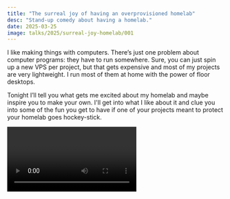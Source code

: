 ```yaml
---
title: "The surreal joy of having an overprovisioned homelab"
desc: "Stand-up comedy about having a homelab."
date: 2025-03-25
image: talks/2025/surreal-joy-homelab/001
---
```



I like making things with computers. There’s just one problem about computer programs: they have to run somewhere. Sure, you can just spin up a new VPS per project, but that gets expensive and most of my projects are very lightweight. I run most of them at home with the power of floor desktops.

Tonight I’ll tell you what gets me excited about my homelab and maybe inspire you to make your own. I'll get into what I like about it and clue you into some of the fun you get to have if one of your projects meant to protect your homelab goes hockey-stick.

<Video path="talks/2025/surreal-joy-homelab" />

<Conv name="Cadey" mood="enby">
  For this one, a lot of the humor works better in the video.
</Conv>

  <Slide name={`2025/surreal-joy-homelab/${number}`} desc={desc} />
);

<S
  number="001"
  desc="The title slide with the name of the speaker, their sigil, and contact info for the speaker."
/>

Hi everyone! I’m Xe, and I’m the CEO of Techaro, the anti-AI AI company. Today I’m gonna talk with you about the surreal job of having an over-provisioned homelab and what you can do with one of your own. Buckle up, it’s gonna be a ride.

So to start, what’s a homelab? You may have heard of the word before, but what is it really?

<S number="003" desc="A homelab is a playground for devops." />

It’s a playground for devops. It’s where you can mess around to try and see what you can do with computers. It’s where you can research new ways of doing things, play with software, and more. Importantly though, it’s where you can self-host things that are the most precious to you. Online platforms are vanishing left and right these days. It’s a lot harder for platforms that run on hardware that you look at to go away without notice.

<S number="005" desc="An about the speaker slide explaining Xe's background." />

Before we continue though, let’s cover who I am. I’m Xe. I live over in Orleans with my husband and our 6 homelab servers. I’m the CEO of the totally real company Techaro. I’m an avid blogger that’s written Architect knows how many articles. I stream programming crimes on Fridays.

<S
  number="006"
  desc="The agenda slide covering all the topics that are about to be listed below"
/>

Today we’re gonna cover:

- What a homelab is
- What you can run on one
- A brief history of my homelab
- Tradeoffs I made to get it to its current form
- What I like about it

Finally I’ll give you a stealth mountain into the fun you can have when you self host things.

<S number="007" desc="A disclaimer that this talk is going to be funny" />

Before we get started though, my friend Leg Al told me that I should say this.

> This talk may contain humor. Upon hearing something that sounds like it may be funny, please laugh. Some of the humor goes over people’s heads and laughing makes everyone have a good time.

Oh, also, any opinions are my own and not the opinions of Techaro.

Unless it would be funny for those opinions to be the opinions of Techaro, then it would be totally on-brand.

<S
  number="010"
  desc="A pink haired anthropomorphic orca character whacking the hell out of a server rack with the text 'Servers at home' next to it in rather large text"
/>

But yes, tl;dr: when you have servers at home, it’s a homelab. They come in all shapes and sizes from single mini pcs from Kijiji to actual rack mount infrastructure in a basement. The common theme though is experimentation and exploration. We do these things not because they are easy, but because they look like they might be easy. Let’s be real, they usually are easy but you can’t know until you’ve done it to know for sure, right?

### What I run

In order to give you ideas on what you can do with one, here’s what I run in my homelab. I use a lot of this all the time. It’s just become a generic place to put things with relative certainty that they’ll just stay up. I also use it to flex my SRE muscle because working in marketing has started to atrophy that and I do not want to lose that skillset.

<S
  number="013"
  desc="The Plex logo with a green haired gremlin wearing a pirate hat sticking out behind it"
/>

One of the services I run is Plex which lets me—Wait, what, how did you get there?...One second.

<S number="014" desc="The Plex logo" />

Like I was saying, one of the services I run is Plex which lets me watch TV shows and movies without having to go through flowcharts of doom to figure out where to watch them.

<Conv name="Numa" mood="smug" standalone>
  Remember: it’s a service problem.
</Conv>

<S number="015" desc="The Pocket-ID homepage" />

One of the best things I set up was pocket-id, an OIDC provider. Before your eyes glaze over, here’s what you should think.

<S
  number="016"
  desc="'One ring to rule them all' with 'ring' hastily replaced with 'account'"
/>

A lot of the time with homelabs and self-hosted services you end up making a new account, admin permissions flags, group memberships, and profile pictures for every service. This sucks and does not scale. Something like Pocket-ID lets you have one account to rule them all. It’s such a time-saver.

<Conv name="Cadey" mood="coffee" standalone>
  I wish I set one up a long time ago.
</Conv>

<S number="017" desc="A screenshot of my homelab's Gitea server" />

I also run a git server! It’s where Techaro’s super secret projects like the Anubis integration jungle live.

<S
  number="018"
  desc="A screenshot of the github actions self hosted runner docs"
/>

I run my own GitHub Actions runners because let’s face it, who would win: free cloud instances that are probably oversubscribed or my mostly idle homelab 5950x’s?

<S
  number="019"
  desc="A screenshot of the Longhorn UI showing 42.6 terabytes of storage available to use"
/>

One of the big things I run is Longhorn, which spreads out the storage across my house. This is just for the Kubernetes cluster, the NAS has an additional 64-ish terabytes of space where I store my tax documents, stream VODs, and…Linux ISOs.

<S
  number="021"
  desc="Logos for tools like ingress-nginx, external-dns, cert manager, let's encrypt, and Docker"
/>

Like any good cluster I also have a smattering of support services like cert-manager, ingress-nginx, a private docker registry, external-dns, a pull-through cache of the docker hub for when they find out that their business model is unsustainable because nobody wants to pay for the docker hub, etc. Just your standard Kubernetes setup sans the standard “sludge pipe” architecture.

<S
  number="022"
  desc="A screenshot showing proof of Eric Chlebek coining the term sludge pipe architecture"
/>

By the way, I have to thank my friend Eric Chlebek for coming up with the term “sludge pipe” architecture to describe modern CI/CD flows. I mean look at this:

<S
  number="023"
  desc="A screenshot of ArgoCD showing off the standard sludge pipe architecture"
/>

You just pipe the sludge into git repos and it flows into prod! Hope it doesn’t take anything out!

<S number="024" desc="A smattering of the webapps I host in my homelab" />

I’ve also got a smattering of apps that I’ve written for myself over the years, including but not limited to the hlang website, Techaro’s website, the Stealth Mountain feed on Bluesky, a personal API that’s technically part of my blog’s infrastructure, the most adorable chatbot you’ve ever seen, a bot to post things on a subreddit to Discord for a friend, and Architect knows how many other small experiments.

### The history of my homelab

Like I said though, you don’t always need to start out with a complicated multi-node system with distributed storage. Most of the time you’ll start out with a single computer that can turn on. I did.

<S number="026" desc="A picture of my 2012 trash can mac pro on my desk" />

I started out with this: a trash can Mac Pro that was running Ubuntu. I pushed a bunch of strange experiments to it over the years and it’s where I learned how to use Docker in anger. It’s been a while and I lost the config management for it, but I’m pretty sure it ran bog-standard Docker Compose with a really old version of Caddy. I’m pretty sure this was the machine I used as my test network when I was maintaining an IRC network. Either way, 12 cores and 16 GB of RAM went a long way in giving me stuff to play with. This lasted me until I moved to Montreal in mid-2019. It’s now my Prometheus server.

Then in 2020 I got the last tax refund I’m probably ever going to get. It was about 2.2 thousand snow pesos and I wanted to use it to build a multi-node homelab cluster. I wanted to experiment with multi-node replicated services without Kubernetes.

<S
  number="028"
  desc="A triangular diagram balancing wattage, cost, and muscle"
/>

When I designed the nodes, I wanted to pick something that had a balance of cost, muscle, and wattage. I also wanted to get CPUs that had built-in PCI to HDMI converters in them so I can attach a “crash cart” to debug them. This was also before the AI bubble, so I didn’t have langle mangles in mind. I also made sure to provision the nodes with just enough power supply overhead that I could add more hard drives, GPUs, or whatever else I wanted to play with as new shiny things came out.

<S
  number="029"
  desc="A picture of three of my homelab nodes, kos-mos, ontos, and pneuma"
/>

Here’s a few of them on screen, from left to right that is kos-mos, ontos, and pneuma. Most of the nodes have 32 GB of RAM and a Core-i5 10-600 with 12 threads. Pneuma has a Ryzen 5950x (retired from my husband’s gaming rig when he upgraded to a 7950x3D) and 64 GB of RAM. Pneuma used to be my main shellbox until I did the big Kubernetes changeover.

Not shown are Logos and Shachi. Shachi is my old gaming tower and has another 5950x in it. In total this gives me something like 100 cores and 160 GB of RAM. This is way overkill for my needs, but allows me to basically do whatever I want. Don’t diss the power of floor desktops!

Eventually, Stable Diffusion version 1 came out and then I wanted to play with it. The only problem was that it needed a GPU. Luckily we had an RTX 2060 laying around and I was able to get it up and running on Ontos. Early Stable Diffusion was so much fun. Like look at this.

<S
  number="032"
  desc="An AI generated illustration of a figure that vaguely looks like Richard Stallman having a great time with an acid trip in the forest"
/>

The prompt for this was “Richard Stallman acid trip in a forest, Lisa frank 420 modern computing, vaporwave, best quality”. This was hallucinated, pun intended, on Ontos’ 2060. I used that 2060 for a while but then bigger models came out. Thankfully I got a job at a cloud provider so I could just leech off of their slack time. But I wanted to get langle mangles running at home so Logos got an RTX 3060 to run Ollama.

<S
  number="033"
  desc="A badly photoshopped screenshot of The End of Evangelion with a certain Linux distribution's logo over Rei's face while Shinji and Asuka look on in horror at the last sunset humanity will ever see"
/>

At a certain point though, a few things happened that made me realize that I was going off course for what I wanted. My homelab nodes weren’t actually redundant like I wanted. The setup I used had me allocate tasks to specific nodes, and if one of them fell over I had to do configuration pushes to move services around. This was not according to keikaku.

<Conv name="Numa" mood="smug">
  By the way, translator’s note: keikaku means plan.
</Conv>

Then the distribution I was using made…creative decisions in community management and I realized that my reach as a large-scale content creator (I hate that term) and blogger meant that by continuing to advocate for that distro in its current state, I was de-facto harming people. So then I decided to look for something else.

<S number="036" desc="The Kubernetes logo" />

Let’s be real, the kind of things I wanted out of my homelab were literally Kubernetes shaped. I wanted a bunch of nodes that I could just push jobs to and let the machine figure out where it lives. I couldn’t have that with my previous setup no matter how much I wanted because the tools just weren’t there to do it in real life.

<S number="037" desc="A screenshot of my 'Do I need Kubernetes?' post" />

This was kind of a shock, as previously I had been on record saying that you don’t in fact need Kubernetes. At the time I gave this take though, there were other options. Docker Swarm was still actively in development. Nomad was a thing that didn’t have any known glaring flaws other than being well Nomad, and Kubernetes was really looking like an over engineered pile of jank.

It really didn’t help that one of my past jobs was to create a bog-standard sludge pipe architecture on AWS and Google Cloud but way before cert-manager was stable. Ingress-nginx was still in beta. Everything was in flux.

<S
  number="039"
  desc="Instructions on how to use hand dryers, but with the text 'Push button, receive bacon' under each step"
/>

Kubernetes itself was fine, but it was not enough to push button and receive bacon and get your web apps running somewhere. I get that’s not the _point_ of Kubernetes per se, it scales from web apps to fighter jets, but at the end of the day you gotta ship something, right?

It really just burnt me out and I nearly left the industry at large as a result of the endless churn of bullshit. The admission that Kubernetes was what I needed really didn’t come easy. It was one of the last things I wanted to use; but with everything else either dying out from lack of interest or having known gaping flaws show up, it’s what I was left with.

Then at some point I thought, “eh, fuck it, what do I have to lose” and set it up. It worked out pretty great actually.

<S
  number="042"
  desc="A screenshot of a Discord conversation where someone asks me what I think about Kubernetes after using it for a while, I reply 'I don't hate it'"
/>

After a few months someone in the patron discord asked me what I thought about Kubernetes in my homelab after using it for a while and my reply was “It’s nice to not have to think about it”. To be totally honest, as someone with sludge pipe operator experience, “it’s nice to not have to think about it” is actually high praise. It just kinda worked out and I didn’t have to spend too much time or energy on it modulo occasional upgrades.

### What I like about it

And with that in mind, here’s what I really like about my homelab setup as it is right now.

I can just push button and receive bacon. If I want to run more stuff, I push it to the cluster. If I want to run less stuff, I delete it from the cluster. Backups happen automatically every night. The backup restore procedure works. Pushing apps is trivial. Secrets are integrated with 1password. Honestly, pushing stuff to my homelab cluster is so significantly easier than it’s ever been at any company I’ve ever worked at. Even when I was a sludge pipe operator.

One of the best parts is that I haven’t really had to fight it. Stuff just kinda works and it’s glorious. My apps are available internally and externally and I don’t really have to think too much about the details.

Of course, I didn’t just stop there. I took things one step farther and then realized across my /x/ repo that I had a bunch of services fall into a few basic patterns:

- The first generic shape of service is the headless bot that just does a thing like monitor an RSS feed and poke a web hook somewhere. This only really needs a Deployment to manage the versions of the container images and maybe some secrets for API keys or the like.
- Second, I need to run programs that listen internally and serve API calls. Maybe they have some persistent storage. Either way, they definitely need a DNS name within the cluster so other services can use that API to do things like post messages on IRC.
- Third, some of the things I run are web apps. Webapps are pretty much the same, but they need a DNS name outside the cluster and a way to get HTTP ingress routed to the pod. I use nginx for that, but the configuration can be a bit fiddly and manual. It’d be nice to hyper automate it so that I don’t have to think about the details, I just think about the App.

I was really inspired by Heroku’s setup back when I worked there. With Heroku you just pushed your code and let the platform figure it out. Given that I had a few known “shapes” of apps, what if I just made my own resources in Kubernetes to do that?

```yaml
apiVersion: x.within.website/v1
kind: App
metadata:
  name: httpdebug

spec:
  image: ghcr.io/xe/x/httpdebug:latest
  autoUpdate: true

  ingress:
    enabled: true
    host: httpdebug.xelaso.net
```

So I did that, thanks to Yoke. I just define an App, and it creates everything downstream for me. 1Password Secrets can be put in the filesystem or the environment. Persistent storage is a matter of saying where to mount it and how much I want. HTTP ingresses are a simple boolean flag with the DNS name. External DNS records, TLS certificates, and the whole nine yards is naught but an implementation detail. A single flag lets me create a Tor hidden service out of the App so that people can view it wherever they want in the world without government interference. I can add Kubernetes roles by just describing the permissions I want. It’s honestly kind of amazing.

<S
  number="052"
  desc="A screenshot of the Techaro Bluesky account ominously posting about HyperCloud"
/>

This is something I want to make more generic so that you can use it too, I’ll get to it eventually. It’s in the cards.

### Learning to play defense

In the process of messing with my homelab, I’ve had to learn to play defense.

<Conv name="Numa" mood="smug">
  This isn’t something that the Jedi will teach you, learning how to do this is
  much more of a Sith legend.
</Conv>

Something to keep in mind though: I have problems you don’t. My blog gets a lot of traffic in weird patterns. If it didn’t, I’d run it at home, but it does so I have to host it in the cloud. However, remember that git server? Yeah, that runs at home.

<S
  number="056"
  desc="A brown haired anime catgirl running away from a swarm of bots, generated with Flux [schnell]"
/>

When you host things on the modern internet, bots will run in once the cert is minted and start pummeling the hell out of it. I like to think that the stuff I make can withstand this, but some things just aren’t up to snuff. It’s not their fault mind you, modern scraper bots are unusually aggressive.

Honestly it feels like when modern scrapers are designed, they have these goals in mind:

<Conv name="Numa" mood="smug">
* Speed up requests when the server is overloaded, because if it’s returning responses faster it must be able to handle more traffic, right?
* Oh and if the server is responding with anything but 200, just retry that page later. It’ll be fine, right?
* Not to mention, those Linux kernel commits from 15 years ago may have changed since you last looked, so why not just scrape everything all over again a few days later?
* Caches? That requires more code. We gotta ship fast and iterate. We can’t spend time downloading git repositories or caching the etags. That’ll slow us down!
* Oh, they’re blocking our datacenter IP addresses? No problem! We’ll just cycle through sketchy residential proxy services so that they just think it’s a bunch of people using normal chrome to fetch unusual amounts of webpages.

What could go wrong? Pass me the booch yo.

</Conv>

<S
  number="058"
  desc="A smug green haired anime woman telling you to not use VPNs"
/>

By the way, public service announcement. Don’t use VPNs unless you have a really good reason. Especially don’t use free VPNs. Those sketchy residential proxy services are all powered by people using free VPNs. If you aren’t a customer, you are the product.

What makes this worse is that git servers are the most pathologically vulnerable to the onslaught of doom from modern internet scrapers because remember, they click on every link on every page.

<S
  number="060"
  desc="A screenshot of a webpage with about 50 billion yellow tags highlighted, each is a clickable link"
/>

See those little yellow tags? Those are all links. Do the math. There’s a lot of them. Not to mention that git packfiles are stored in compressed files which can’t seek. Every time they open every link on every page, they go deeper and deeper into uncached git pack file resolution because let’s face it, who on this planet is going out of their way to look at every file in every commit of GTK from 2004 and older. Not many people it turns out!

And that’s how Amazon’s scraper took out my Git server. I tried some things and they didn’t work including but not limited to things I can’t say in a recording. I debated taking it offline completely and just having the stuff I wanted to expose publicly be mirrored on GitHub. That would have worked, but I didn’t want to give up. I wanted to get even.

Then I had an idea. Raise your hand if you know what I do enough to know how terrifying that statement is.

More of you than I thought.

Somehow I ended up on the wikipedia page for weighing of souls. Anubis, the god of the underworld, weighed your soul and if it was lighter than a feather you got to go into the afterlife. This felt like a good metaphor.

<S
  number="065"
  desc="A screenshot of Anubis' readme, showing a brown haired jackal waifu looking happy and successful"
/>

And thus I had a folder name to pass to mkdir. Anubis weighs the soul of your connection using a SHA256 proof-of-work challenge in order to protect upstream resources from scraper bots. This was a super nuclear response, but remember, this was the state of my git server:

<S number="066" desc="A server that was immolated by fire" />

I just wanted uptime, man.

Either way, the absolute hack I had worked, so I put it on GitHub. Honestly, when I’ve done this before it got ignored. So I just had my 4080 dream up some placeholder assets, posted an blog about it, and went back to playing video games.

Then people started using it. I put it in its own repo and posted about it on Bluesky.

<S number="069" desc="Screenshots of people raving about Anubis" />

I wasn’t the only one having this problem it seems! It’s kinda taking off! This is so wild and not the kind of problem I usually have.

<S number="070" desc="The GitHub star count graph going hockey-stick" />

Like the graphs went hockey stick.

<S
  number="071"
  desc="The GitHub star count graph going even more hockey-stick"
/>

Like really hockey-stick.

<S
  number="072"
  desc="The GitHub star count graph continuing to be a hockey-stick"
/>

It just keeps going up and it’s not showing any signs of stopping any time soon.

<S
  number="073"
  desc="Anubis' GitHub star count compared to my other big projects"
/>

For context, here it is compared to my two biggest other projects. It's the mythical second Y axis graph shape. So yeah, you can understand that it’s gonna take a while to circle back to the Techaro HyperCloud.

The cool part about this in my book though is that because I had a problem that was only exposed with the hardware my homelab uses (specifically because my git server was apparently running on rotational storage, oops), I got creative, made a solution, pushed it to GitHub, and now it’s in use to protect GNOME’s GitLab, SourceHut, small community projects, god knows how many git forges, and I’ve heard that basically every major open source project that self-hosts infrastructure is evaluating it to protect their websites too. I really must have touched a nerve or something.

### Conclusion

In conclusion:

If you like it, you should self-host it. Online services are vanishing so frequently. Everything is centralizing around the big web and it makes me afraid for what the future of the small Internet could look like should this continue.

<S number="077" desc="Anubis looking pensive next to 'Think small'" />

Think small. A single node with a 2012 grade CPU and 16 gigabytes of dedotated wam lasted me until 2019. When I get a computer, I use the whole computer. If it’s fine for me, it’s more than enough for you.

<S
  number="078"
  desc="A smug green haired anime woman telling you to fuck around and find out, but not as a threat"
/>

Fuck around and find out. That’s not just a threat. That’s a mission statement.

Remember that if you get an idea, fuck around, find out, and write down what you’ve learned: you’ve literally just done science. Well, with computers, so it’d be computer science, but you get my point.

And if bots should come in and start a-pummeling away, remember: you’re not in the room with them. They’re in the room with you. Remember Slowloris? A little birdie told me that it works server to client too. Consider that.

<S number="080" desc="The GReeTZ / special thanks slide" />

My time with you is about to come to an end, but before we go, I just want to thank everyone on this list. You know what you did. If you’re not on this list, you know what you didn’t do.

<S number="081" desc="The conclusion slide with more contact info" />

And with that, I've been Xe! I'll be around if you have questions or want stickers. Stay warm!

If I don’t get to you, please email your questions to homelabtalk@xeserv.us. With all that out of the way, does anyone have any questions?

